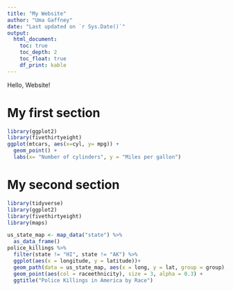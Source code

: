 ---
title: "My Website"
author: "Uma Gaffney"
date: "Last updated on `r Sys.Date()`"
output:
  html_document:
    toc: true
    toc_depth: 2
    toc_float: true
    df_print: kable
---

<!--
Comments in HTML are like this! 
-->


Hello, Website!

# My first section

```{r}
library(ggplot2)
library(fivethirtyeight)
ggplot(mtcars, aes(x=cyl, y= mpg)) +
  geom_point() +
  labs(x= "Number of cylinders", y = "Miles per gallon")
```


# My second section

```{r}
library(tidyverse)
library(ggplot2)
library(fivethirtyeight)
library(maps)

us_state_map <- map_data("state") %>%
  as_data_frame()
police_killings %>%
  filter(state != "HI", state != "AK") %>%
  ggplot(aes(x = longitude, y = latitude))+ 
  geom_path(data = us_state_map, aes(x = long, y = lat, group = group), size = 0.1) +
  geom_point(aes(col = raceethnicity), size = 3, alpha = 0.3) +
  ggtitle("Police Killings in America by Race")
```
